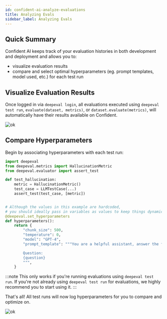 ```yaml
---
id: confident-ai-analyze-evaluations
title: Analyzing Evals
sidebar_label: Analyzing Evals
---
```


## Quick Summary

Confident AI keeps track of your evaluation histories in both development and deployment and allows you to:

- visualize evaluation results
- compare and select optimal hyperparameters (eg. prompt templates, model used, etc.) for each test run

## Visualize Evaluation Results

Once logged in via `deepeval login`, all evaluations executed using `deepeval test run`, `evaluate(dataset, metrics)`, or `dataset.evaluate(metrics)`, will automatically have their results available on Confident.

![ok](https://d2lsxfc3p6r9rv.cloudfront.net/confident-test-cases.png)

## Compare Hyperparameters

Begin by associating hyperparameters with each test run:

```python title=test_example.py
import deepeval
from deepeval.metrics import HallucinationMetric
from deepeval.evaluator import assert_test

def test_hallucination:
    metric = HallucinationMetric()
    test_case = LLMTestCase(...)
    assert_test(test_case, [metric])


# Although the values in this example are hardcoded,
# you should ideally pass in variables as values to keep things dynamic
@deepeval.set_hyperparameters
def hyperparameters():
    return {
        "chunk_size": 500,
        "temperature": 0,
        "model": "GPT-4",
        "prompt_template": """You are a helpful assistant, answer the following question in a non-judgemental tone.

        Question:
        {question}
        """,
    }
```

:::note
This only works if you're running evaluations using `deepeval test run`. If you're not already using `deepeval test run` for evaluations, we highly recommend you to start using it.
:::

That's all! All test runs will now log hyperparameters for you to compare and optimize on.

![ok](https://d2lsxfc3p6r9rv.cloudfront.net/compare-hyperparameters.png)
